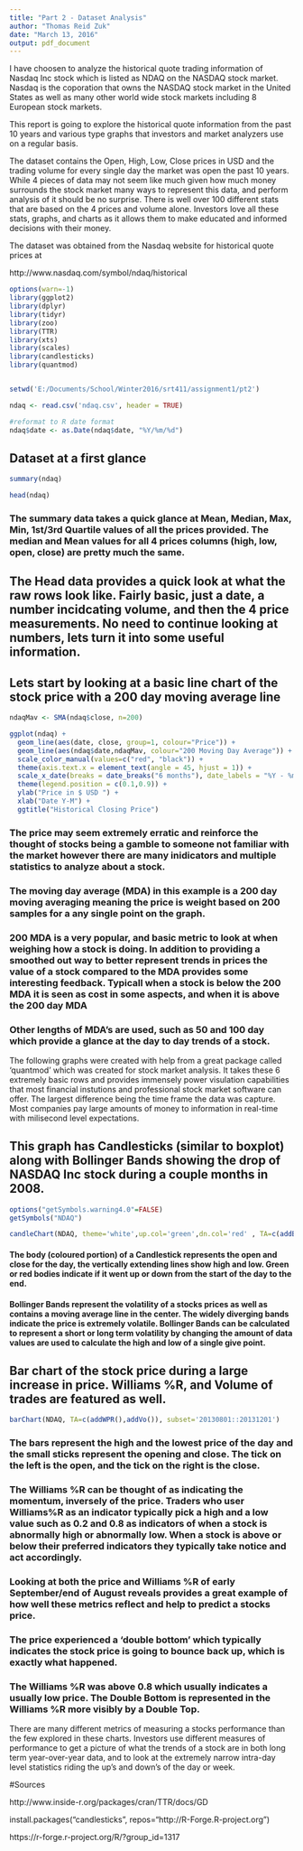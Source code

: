 ```yaml
---
title: "Part 2 - Dataset Analysis"
author: "Thomas Reid Zuk"
date: "March 13, 2016"
output: pdf_document
---
```


I have choosen to analyze the historical quote trading information of Nasdaq Inc stock which is listed as NDAQ on the NASDAQ stock market. Nasdaq is the coporation that owns the NASDAQ stock market in the United States as well as many other world wide stock markets including 8 European stock markets.


This report is going to explore the historical quote information from the past 10 years and various type graphs that investors and market analyzers use on a regular basis.


The dataset contains the Open, High, Low, Close prices in USD and the trading volume for every single day the market was open the past 10 years.  While 4 pieces of data may not seem like much given how much money surrounds the stock market many ways to represent this data, and perform analysis of it should be no surprise.  There is well over 100 different stats that are based on the 4 prices and volume alone.  Investors love all these stats, graphs, and charts as it allows them to make educated and informed decisions with their money.      


The dataset was obtained from the Nasdaq website for historical quote prices at

http://www.nasdaq.com/symbol/ndaq/historical



```r
options(warn=-1)
library(ggplot2)
library(dplyr)
library(tidyr)
library(zoo)
library(TTR)
library(xts)
library(scales)
library(candlesticks)
library(quantmod)


setwd('E:/Documents/School/Winter2016/srt411/assignment1/pt2')

ndaq <- read.csv('ndaq.csv', header = TRUE)

#reformat to R date format
ndaq$date <- as.Date(ndaq$date, "%Y/%m/%d")

```

## Dataset at a first glance
```r
summary(ndaq)

head(ndaq)

```
### The summary data takes a quick glance at Mean, Median, Max, Min, 1st/3rd Quartile values of all the prices provided.  The median and Mean values for all 4 prices columns (high, low, open, close) are pretty much the same.

## The Head data provides a quick look at what the raw rows look like. Fairly basic, just a date, a number incidcating volume, and then the 4 price measurements.  No need to continue looking at numbers, lets turn it into some useful information.


## Lets start by looking at a basic line chart of the stock price with a 200 day moving average line
```r
ndaqMav <- SMA(ndaq$close, n=200)

ggplot(ndaq) +
  geom_line(aes(date, close, group=1, colour="Price")) +
  geom_line(aes(ndaq$date,ndaqMav, colour="200 Moving Day Average")) + 
  scale_color_manual(values=c("red", "black")) +
  theme(axis.text.x = element_text(angle = 45, hjust = 1)) +
  scale_x_date(breaks = date_breaks("6 months"), date_labels = "%Y - %m") +
  theme(legend.position = c(0.1,0.9)) + 
  ylab("Price in $ USD ") + 
  xlab("Date Y-M") +
  ggtitle("Historical Closing Price") 


```

### The price may seem extremely erratic and reinforce the thought of stocks being a gamble to someone not familiar with the market however there are many inidicators and multiple statistics to analyze about a stock.

### The moving day average (MDA) in this example is a 200 day moving averaging meaning the price is weight based on 200 samples for a any single point on the graph.  


### 200 MDA is a very popular, and basic metric to look at when weighing how a stock is doing.  In addition to providing a smoothed out way to better represent trends in prices the value of a stock compared to the MDA provides some interesting feedback.  Typicall when a stock is below the 200 MDA it is seen as cost in some aspects, and when it is above the 200 day MDA

### Other lengths of MDA's are used, such as 50 and 100 day which provide a glance at the day to day trends of a stock.




The following graphs were created with help from a great package called 'quantmod' which was created for stock market analysis. It takes these 6 extremely basic rows and provides immensely power visulation capabilities that most financial instutions and professional stock market software can offer.  The largest difference being the time frame the data was capture.  Most companies pay large amounts of money to information in real-time with milisecond level expectations.

## This graph has Candlesticks (similar to boxplot) along with Bollinger Bands showing the drop of NASDAQ Inc stock during a couple months in 2008.
```r
options("getSymbols.warning4.0"=FALSE)
getSymbols("NDAQ")
```
```r
candleChart(NDAQ, theme='white',up.col='green',dn.col='red' , TA=c(addBBands()), yrange=c(15,45), subset='20081001::20081201')
```

#### The body (coloured portion) of a Candlestick represents the open and close for the day, the vertically extending lines show high and low.  Green or red bodies indicate if it went up or down from the start of the day to the end.

#### Bollinger Bands represent the volatility of a stocks prices as well as contains a moving average line in the center.  The widely diverging bands indicate the price is extremely volatile.  Bollinger Bands can be calculated to represent a short or long term volatility by changing the amount of data values are used to calculate the high and low of a single give point.


## Bar chart of the stock price during a large increase in price. Williams %R, and Volume of trades are featured as well.
```r
barChart(NDAQ, TA=c(addWPR(),addVo()), subset='20130801::20131201')

```

### The bars represent the high and the lowest price of the day and the small sticks represent the opening and close.  The tick on the left is the open, and the tick on the right is the close.

### The Williams %R can be thought of as indicating the momentum, inversely of the price.  Traders who user Williams%R as an indicator typically pick a high and a low value such as 0.2 and 0.8  as indicators of when a stock is abnormally high or abnormally low.  When a stock is above or below their preferred indicators they typically take notice and act accordingly.

### Looking at both the price and Williams %R of early September/end of August reveals provides a great example of how well these metrics reflect and help to predict a stocks price. 

### The price experienced a 'double bottom' which typically indicates the stock price is going to bounce back up, which is exactly what happened.

### The Williams %R was above 0.8 which usually indicates a usually low price.  The Double Bottom is represented in the Williams %R more visibly by a Double Top.



There are many different metrics of measuring a stocks performance than the few explored in these charts.  Investors use different measures of performance to get a picture of what the trends of a stock are in both long term year-over-year data, and to look at the extremely narrow intra-day level statistics riding the up's and down's of the day or week.


#Sources

http://www.inside-r.org/packages/cran/TTR/docs/GD

install.packages("candlesticks", repos="http://R-Forge.R-project.org")

https://r-forge.r-project.org/R/?group_id=1317